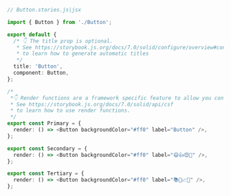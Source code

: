 ```ts
// Button.stories.js|jsx

import { Button } from './Button';

export default {
  /* 👇 The title prop is optional.
   * See https://storybook.js.org/docs/7.0/solid/configure/overview#configure-story-loading
   * to learn how to generate automatic titles
   */
  title: 'Button',
  component: Button,
};

/*
 *👇 Render functions are a framework specific feature to allow you control on how the component renders.
 * See https://storybook.js.org/docs/7.0/solid/api/csf
 * to learn how to use render functions.
 */
export const Primary = {
  render: () => <Button backgroundColor="#ff0" label="Button" />,
};

export const Secondary = {
  render: () => <Button backgroundColor="#ff0" label="😄👍😍💯" />,
};

export const Tertiary = {
  render: () => <Button backgroundColor="#ff0" label="📚📕📈🤓" />,
};
```
